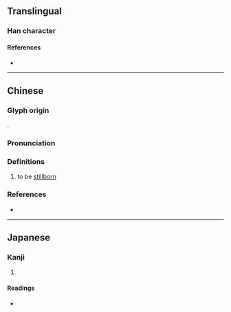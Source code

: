 {{character info}}
==Translingual==

===Han character===
{{Han char|rn=78|rad=歹|as=15|sn=19|four=14286|canj=MNGWC|ids=⿰歹賣}}

====References====
* {{Han ref|kx=0584.020|dkj=16601|hdz=21396.040|uh=6BB0|ud=27568|bh=F25A|bd=62042}}

----

==Chinese==
{{zh-forms}}

===Glyph origin===
{{Han etym}}
{{Han compound|歹|𧶠|c1=s|c2=p|t1=bad|ls=psc}}.

===Pronunciation===
{{zh-pron
|m=dū
|c=duk6
|mc=y
|oc=y
|cat=v
}}

===Definitions===
{{zh-hanzi}}

# {{lb|zh|literary|of a [[baby]]}} to be [[stillborn]]

===References===
* {{R:twedu|B01962}}

----

==Japanese==

===Kanji===
{{ja-kanji|grade=|rs=歹15}}

# {{rfdef|ja|sort=歹15}}

====Readings====
* {{ja-readings|on=とく, どく|kun=やぶ-れる}}